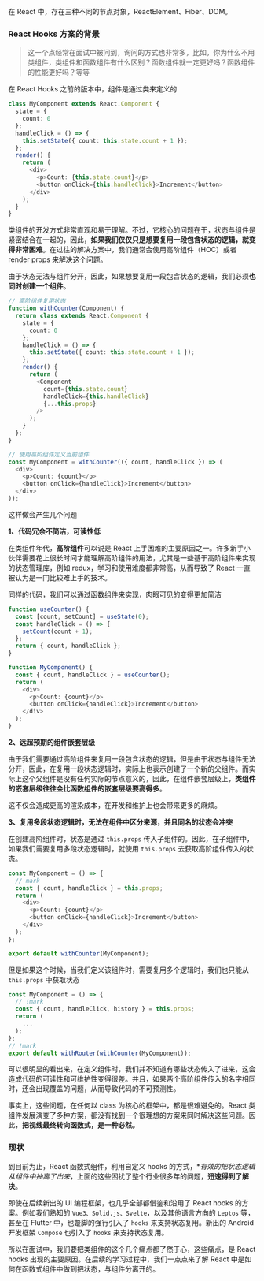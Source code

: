 在 React 中，存在三种不同的节点对象，ReactElement、Fiber、DOM。

### React Hooks 方案的背景

> 这一个点经常在面试中被问到，询问的方式也非常多，比如，你为什么不用类组件，类组件和函数组件有什么区别？函数组件就一定更好吗？函数组件的性能更好吗？等等

在 React Hooks 之前的版本中，组件是通过类来定义的

```ts
class MyComponent extends React.Component {
  state = {
    count: 0
  };
  handleClick = () => {
    this.setState({ count: this.state.count + 1 });
  };
  render() {
    return (
      <div>
        <p>Count: {this.state.count}</p>
        <button onClick={this.handleClick}>Increment</button>
      </div>
    );
  }
}
```

类组件的开发方式非常直观和易于理解。不过，它核心的问题在于，状态与组件是紧密结合在一起的，因此，**如果我们仅仅只是想要复用一段包含状态的逻辑，就变得非常困难**。在过往的解决方案中，我们通常会使用高阶组件（HOC）或者 render props 来解决这个问题。

由于状态无法与组件分开，因此，如果想要复用一段包含状态的逻辑，我们必须**也同时创建一个组件**。

```ts
// 高阶组件复用状态
function withCounter(Component) {
  return class extends React.Component {
    state = {
      count: 0
    };
    handleClick = () => {
      this.setState({ count: this.state.count + 1 });
    };
    render() {
      return (
        <Component
          count={this.state.count}
          handleClick={this.handleClick}
          {...this.props}
        />
      );
    }
  };
}

// 使用高阶组件定义当前组件
const MyComponent = withCounter(({ count, handleClick }) => (
  <div>
    <p>Count: {count}</p>
    <button onClick={handleClick}>Increment</button>
  </div>
));
```

这样做会产生几个问题

**1、代码冗余不简洁，可读性低**

在类组件年代，**高阶组件**可以说是 React 上手困难的主要原因之一。许多新手小伙伴需要花上很长时间才能理解高阶组件的用法，尤其是一些基于高阶组件来实现的状态管理库，例如 redux，学习和使用难度都非常高，从而导致了 React 一直被认为是一门比较难上手的技术。

同样的代码，我们可以通过函数组件来实现，肉眼可见的变得更加简洁

```ts
function useCounter() {
  const [count, setCount] = useState(0);
  const handleClick = () => {
    setCount(count + 1);
  };
  return { count, handleClick };
}

function MyComponent() {
  const { count, handleClick } = useCounter();
  return (
    <div>
      <p>Count: {count}</p>
      <button onClick={handleClick}>Increment</button>
    </div>
  );
}
```

**2、远超预期的组件嵌套层级**

由于我们需要通过高阶组件来复用一段包含状态的逻辑，但是由于状态与组件无法分开，因此，在复用一段状态逻辑时，实际上也表示创建了一个新的父组件。而实际上这个父组件是没有任何实际的节点意义的，因此，在组件嵌套层级上，**类组件的嵌套层级往往会比函数组件的嵌套层级要高得多**。

这不仅会造成更高的渲染成本，在开发和维护上也会带来更多的麻烦。

**3、复用多段状态逻辑时，无法在组件中区分来源，并且同名的状态会冲突**

在创建高阶组件时，状态是通过 `this.props` 传入子组件的。因此，在子组件中，如果我们需要复用多段状态逻辑时，就使用 `this.props` 去获取高阶组件传入的状态。

```ts
const MyComponent = () => {
  // mark
  const { count, handleClick } = this.props;
  return (
    <div>
      <p>Count: {count}</p>
      <button onClick={handleClick}>Increment</button>
    </div>
  );
};

export default withCounter(MyComponent);
```

但是如果这个时候，当我们定义该组件时，需要复用多个逻辑时，我们也只能从 `this.props` 中获取状态

```ts
const MyComponent = () => {
  // !mark
  const { count, handleClick, history } = this.props;
  return (
    ...
  );
};
// !mark
export default withRouter(withCounter(MyComponent));
```

可以很明显的看出来，在定义组件时，我们并不知道有哪些状态传入了进来，这会造成代码的可读性和可维护性变得很差。并且，如果两个高阶组件传入的名字相同时，还会出现覆盖的问题，从而导致代码的不可预测性。

事实上，这些问题，在任何以 class 为核心的框架中，都是很难避免的。React 类组件发展演变了多种方案，都没有找到一个很理想的方案来同时解决这些问题。因此，**把视线最终转向函数式，是一种必然。**


### 现状

到目前为止，React 函数式组件，利用自定义 hooks 的方式，**有效的把状态逻辑从组件中抽离了出来*，上面的这些困扰了整个行业很多年的问题，**迅速得到了解决**。

即使在后续新出的 UI 编程框架，也几乎全部都借鉴和沿用了 React hooks 的方案。例如我们熟知的 `Vue3、Solid.js、Svelte`，以及其他语言方向的 `Leptos` 等，甚至在 Flutter 中，也蹩脚的强行引入了 `hooks` 来支持状态复用。新出的 Android 开发框架 `Compose` 也引入了 `hooks` 来支持状态复用。

所以在面试中，我们要把类组件的这个几个痛点都了然于心，这些痛点，是 React hooks 出现的主要原因。在后续的学习过程中，我们一点点来了解 React 中是如何在函数式组件中做到把状态，与组件分离开的。